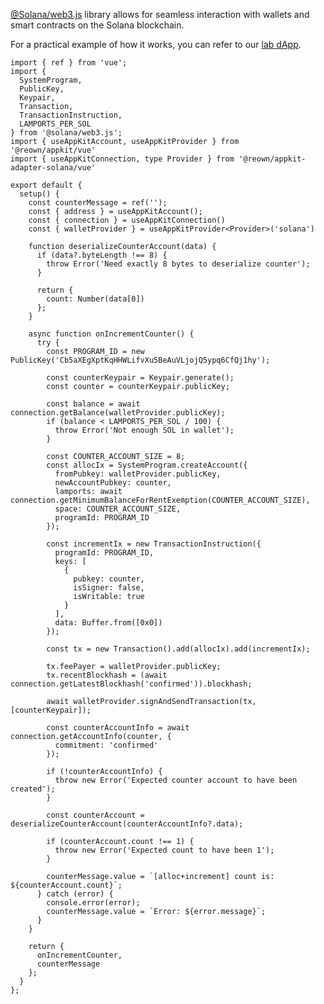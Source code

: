 [@Solana/web3.js](https://solana.com/docs/clients/javascript) library allows for seamless interaction with wallets and smart contracts on the Solana blockchain.

For a practical example of how it works, you can refer to our [lab dApp](https://appkit-lab.reown.com/appkit/?name=solana).

```tsx
import { ref } from 'vue';
import {
  SystemProgram,
  PublicKey,
  Keypair,
  Transaction,
  TransactionInstruction,
  LAMPORTS_PER_SOL
} from '@solana/web3.js';
import { useAppKitAccount, useAppKitProvider } from '@reown/appkit/vue'
import { useAppKitConnection, type Provider } from '@reown/appkit-adapter-solana/vue'

export default {
  setup() {
    const counterMessage = ref('');
    const { address } = useAppKitAccount();
    const { connection } = useAppKitConnection()
    const { walletProvider } = useAppKitProvider<Provider>('solana')

    function deserializeCounterAccount(data) {
      if (data?.byteLength !== 8) {
        throw Error('Need exactly 8 bytes to deserialize counter');
      }

      return {
        count: Number(data[0])
      };
    }

    async function onIncrementCounter() {
      try {
        const PROGRAM_ID = new PublicKey('Cb5aXEgXptKqHHWLifvXu5BeAuVLjojQ5ypq6CfQj1hy');

        const counterKeypair = Keypair.generate();
        const counter = counterKeypair.publicKey;

        const balance = await connection.getBalance(walletProvider.publicKey);
        if (balance < LAMPORTS_PER_SOL / 100) {
          throw Error('Not enough SOL in wallet');
        }

        const COUNTER_ACCOUNT_SIZE = 8;
        const allocIx = SystemProgram.createAccount({
          fromPubkey: walletProvider.publicKey,
          newAccountPubkey: counter,
          lamports: await connection.getMinimumBalanceForRentExemption(COUNTER_ACCOUNT_SIZE),
          space: COUNTER_ACCOUNT_SIZE,
          programId: PROGRAM_ID
        });

        const incrementIx = new TransactionInstruction({
          programId: PROGRAM_ID,
          keys: [
            {
              pubkey: counter,
              isSigner: false,
              isWritable: true
            }
          ],
          data: Buffer.from([0x0])
        });

        const tx = new Transaction().add(allocIx).add(incrementIx);

        tx.feePayer = walletProvider.publicKey;
        tx.recentBlockhash = (await connection.getLatestBlockhash('confirmed')).blockhash;

        await walletProvider.signAndSendTransaction(tx, [counterKeypair]);

        const counterAccountInfo = await connection.getAccountInfo(counter, {
          commitment: 'confirmed'
        });

        if (!counterAccountInfo) {
          throw new Error('Expected counter account to have been created');
        }

        const counterAccount = deserializeCounterAccount(counterAccountInfo?.data);

        if (counterAccount.count !== 1) {
          throw new Error('Expected count to have been 1');
        }

        counterMessage.value = `[alloc+increment] count is: ${counterAccount.count}`;
      } catch (error) {
        console.error(error);
        counterMessage.value = `Error: ${error.message}`;
      }
    }

    return {
      onIncrementCounter,
      counterMessage
    };
  }
};
```
